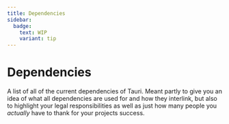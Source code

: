 ```yaml
---
title: Dependencies
sidebar:
  badge:
    text: WIP
    variant: tip
---
```


# Dependencies

A list of all of the current dependencies of Tauri. Meant partly to give you an idea of what all dependencies are used for and how they interlink, but also to highlight your legal responsibilities as well as just how many people you _actually_ have to thank for your projects success.
